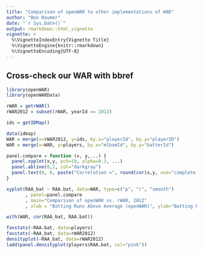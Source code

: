 ```yaml
---
title: "Comparison of openWAR to other implementations of WAR"
author: "Ben Baumer"
date: "`r Sys.Date()`"
output: rmarkdown::html_vignette
vignette: >
  %\VignetteIndexEntry{Vignette Title}
  %\VignetteEngine{knitr::rmarkdown}
  %\VignetteEncoding{UTF-8}
---
```



## Cross-check our WAR with bbref

```r
library(openWAR)
library(openWARData)
```

```r
rWAR = getrWAR()
rWAR2012 = subset(rWAR, yearId == 2012)

ids = getIDMap()

data(idmap)
WAR = merge(x=rWAR2012, y=ids, by.x="playerId", by.y="playerID")
WAR = merge(x=WAR, y=players, by.x="mlbamId", by.y="batterId")

panel.compare = function (x, y,...) {
  panel.xyplot(x,y, pch=19, alpha=0.3, ...)
  panel.abline(0,1, col="darkgray")
  panel.text(0, 0, paste("Correlation =", round(cor(x,y, use="complete.obs"), 3)))
}

xyplot(RAA_bat ~ RAA.bat, data=WAR, type=c("p", "r", "smooth")
       , panel=panel.compare
       , main="Comparison of openWAR vs. rWAR, 2012"
       , xlab = "Batting Runs Above Average (openWAR)", ylab="Batting Runs Above Average (rWAR)")

with(WAR, cor(RAA_bat, RAA.bat))

favstats(~RAA.bat, data=players)
favstats(~RAA_bat, data=rWAR2012)
densityplot(~RAA_bat, data=rWAR2012)
ladd(panel.densityplot(players$RAA.bat, col="pink"))
```